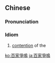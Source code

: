 {{also|百家争鸣}}
==Chinese==
{{zh-forms|s=百家争鸣|type=22|1=many [[school of thought|schools of thought]]}}

===Pronunciation===
{{zh-pron
|m=bǎijiāzhēngmíng
|c=baak3 gaa1 zang1 ming4
|cat=id
}}

===Idiom===
{{zh-idiom}}

# [[contention]] of the {{w|Hundred Schools of Thought}}

{{zh-cat|Advanced}}

[[ko:百家爭鳴]]
[[ja:百家爭鳴]]